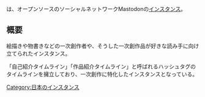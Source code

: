 {{Infobox instance
| Name          = {{Ruby|'''ichiji.social'''|イチジ ソーシャル}}
| Domain        = https://ichiji.social
| Admin         = [https://ichiji.social/@tnzk @tnzk氏]
| Country       = 日本
| Start         = 2017年9月1日
| Kifu          = [https://www.pixiv.net/fanbox/creator/45748691 FANBOX]<br />[https://www.patreon.com/ichiji_social Patreon]
| Alias         = いちくら、一次丼
}}{{Ruby|'''ichiji.social'''|いちじ そーしゃる}}は、オープンソースのソーシャルネットワークMastodonの[[インスタンス]]。

== 概要 ==
絵描きや物書きなどの一次創作者や、そうした一次創作品が好きな読み手に向け立てられたインスタンス。

「自己紹介タイムライン」「作品紹介タイムライン」と呼ばれるハッシュタグのタイムラインを擁立しており、一次創作に特化したインスタンスとなっている。

{{DEFAULTSORT:ichiji}}
[[Category:日本のインスタンス]]